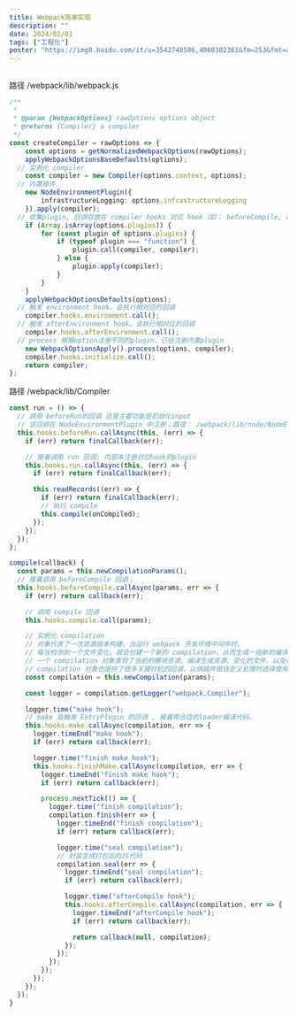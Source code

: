 ```yaml
---
title: Webpack简单实现
description: ""
date: 2024/02/01
tags: ["工程化"]
poster: "https://img0.baidu.com/it/u=3542748506,4060302361&fm=253&fmt=auto&app=138&f=JPEG?w=800&h=500"
---
```


##

路径 /webpack/lib/webpack.js

```TypeScript
/**
 *
 * @param {WebpackOptions} rawOptions options object
 * @returns {Compiler} a compiler
 */
const createCompiler = rawOptions => {
	const options = getNormalizedWebpackOptions(rawOptions);
	applyWebpackOptionsBaseDefaults(options);
  // 实例化 compiler
	const compiler = new Compiler(options.context, options);
  // 内置插件
	new NodeEnvironmentPlugin({
		infrastructureLogging: options.infrastructureLogging
	}).apply(compiler);
  // 收集plugin, 回调存放在 compiler hooks 对应 hook（如： beforeCompile, afterCompile）的 tap中。用于在后续hook的触发再执行对应回调
	if (Array.isArray(options.plugins)) {
		for (const plugin of options.plugins) {
			if (typeof plugin === "function") {
				plugin.call(compiler, compiler);
			} else {
				plugin.apply(compiler);
			}
		}
	}
	applyWebpackOptionsDefaults(options);
  // 触发 environment hook。会执行相对应的回调
	compiler.hooks.environment.call();
  // 触发 afterEnvironment hook。会执行相对应的回调
	compiler.hooks.afterEnvironment.call();
  // process 根据option注册不同的plugin，已经注册内置plugin
	new WebpackOptionsApply().process(options, compiler);
	compiler.hooks.initialize.call();
	return compiler;
};
```

路径 /webpack/lib/Compiler

```typescript
const run = () => {
  // 调用 beforeRun的回调 这里主要功能是初始化input
  // 该回调在 NodeEnvironmentPlugin 中注册；路径： /webpack/lib/node/NodeEvironmentPulgin.js
  this.hooks.beforeRun.callAsync(this, (err) => {
    if (err) return finalCallback(err);

    // 接着调用 run 回调; 内部未注册对应hook的plugin
    this.hooks.run.callAsync(this, (err) => {
      if (err) return finalCallback(err);

      this.readRecords((err) => {
        if (err) return finalCallback(err);
        // 执行 compile
        this.compile(onCompiled);
      });
    });
  });
};
```

```typescript
compile(callback) {
  const params = this.newCompilationParams();
  // 接着调用 beforeCompile 回调；
  this.hooks.beforeCompile.callAsync(params, err => {
    if (err) return callback(err);

    // 调用 compile 回调
    this.hooks.compile.call(params);

    // 实例化 compilation
    // 对象代表了一次资源版本构建。当运行 webpack 开发环境中间件时，
    // 每当检测到一个文件变化，就会创建一个新的 compilation，从而生成一组新的编译资源。
    // 一个 compilation 对象表现了当前的模块资源、编译生成资源、变化的文件、以及被跟踪依赖的状态信息。
    // compilation 对象也提供了很多关键时机的回调，以供插件做自定义处理时选择使用
    const compilation = this.newCompilation(params);

    const logger = compilation.getLogger("webpack.Compiler");

    logger.time("make hook");
    // make 会触发 EntryPlugin 的回调 , 接着用合适的loader编译代码。
    this.hooks.make.callAsync(compilation, err => {
      logger.timeEnd("make hook");
      if (err) return callback(err);

      logger.time("finish make hook");
      this.hooks.finishMake.callAsync(compilation, err => {
        logger.timeEnd("finish make hook");
        if (err) return callback(err);

        process.nextTick(() => {
          logger.time("finish compilation");
          compilation.finish(err => {
            logger.timeEnd("finish compilation");
            if (err) return callback(err);

            logger.time("seal compilation");
            // 封装生成打包后的JS代码
            compilation.seal(err => {
              logger.timeEnd("seal compilation");
              if (err) return callback(err);

              logger.time("afterCompile hook");
              this.hooks.afterCompile.callAsync(compilation, err => {
                logger.timeEnd("afterCompile hook");
                if (err) return callback(err);

                return callback(null, compilation);
              });
            });
          });
        });
      });
    });
  });
}
```
